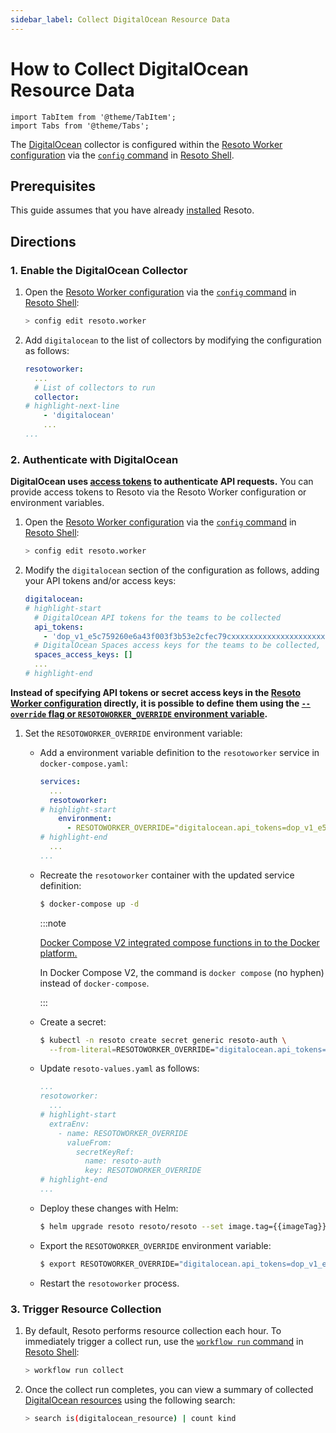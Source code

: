 ```yaml
---
sidebar_label: Collect DigitalOcean Resource Data
---
```


# How to Collect DigitalOcean Resource Data

```mdx-code-block
import TabItem from '@theme/TabItem';
import Tabs from '@theme/Tabs';
```

The [DigitalOcean](../../reference/unified-data-model/digitalocean.mdx) collector is configured within the [Resoto Worker configuration](../../reference/configuration/index.mdx) via the [`config` command](../../reference/cli/setup-commands/configs/index.mdx) in [Resoto Shell](../../reference/components/shell.mdx).

## Prerequisites

This guide assumes that you have already [installed](../../getting-started/install-resoto/index.mdx) Resoto.

## Directions

### 1. Enable the DigitalOcean Collector

1. Open the [Resoto Worker configuration](../../reference/configuration/index.mdx) via the [`config` command](../../reference/cli/setup-commands/configs) in [Resoto Shell](../../reference/components/shell):

   ```bash
   > config edit resoto.worker
   ```

2. Add `digitalocean` to the list of collectors by modifying the configuration as follows:

   ```yaml
   resotoworker:
     ...
     # List of collectors to run
     collector:
   # highlight-next-line
       - 'digitalocean'
       ...
   ...
   ```

### 2. Authenticate with DigitalOcean

**DigitalOcean uses [access tokens](https://cloud.digitalocean.com/account/api/tokens) to authenticate API requests.** You can provide access tokens to Resoto via the Resoto Worker configuration or environment variables.

<Tabs>

<TabItem value="configuration" label="Resoto Worker Configuration">

1. Open the [Resoto Worker configuration](../../reference/configuration/index.mdx) via the [`config` command](../../reference/cli/setup-commands/configs) in [Resoto Shell](../../reference/components/shell):

   ```bash
   > config edit resoto.worker
   ```

2. Modify the `digitalocean` section of the configuration as follows, adding your API tokens and/or access keys:

   ```yaml
   digitalocean:
   # highlight-start
     # DigitalOcean API tokens for the teams to be collected
     api_tokens:
       - 'dop_v1_e5c759260e6a43f003f3b53e2cfec79cxxxxxxxxxxxxxxxxxxxxxxxxxxxxxxxx'
     # DigitalOcean Spaces access keys for the teams to be collected, separated by colons
     spaces_access_keys: []
     ...
   # highlight-end
   ```

</TabItem>

<TabItem value="environment" label="Environment Variables">

**Instead of specifying API tokens or secret access keys in the [Resoto Worker configuration](../../reference/configuration/index.mdx) directly, it is possible to define them using the [`--override` flag or `RESOTOWORKER_OVERRIDE` environment variable](../../reference/configuration/index.mdx#overriding-individual-properties).**

1.  Set the `RESOTOWORKER_OVERRIDE` environment variable:

    <Tabs groupId="install-method">

    <TabItem value="docker" label="Docker">

    - Add a environment variable definition to the `resotoworker` service in `docker-compose.yaml`:

      ```yaml title="docker-compose.yaml"
      services:
        ...
        resotoworker:
      # highlight-start
          environment:
            - RESOTOWORKER_OVERRIDE="digitalocean.api_tokens=dop_v1_e5c759260e6a43f003f3b53e2cfec79cxxxxxxxxxxxxxxxxxxxxxxxx"
      # highlight-end
        ...
      ...
      ```

    - Recreate the `resotoworker` container with the updated service definition:

      ```bash
      $ docker-compose up -d
      ```

      :::note

      [Docker Compose V2 integrated compose functions in to the Docker platform.](https://docs.docker.com/compose/#compose-v2-and-the-new-docker-compose-command)

      In Docker Compose V2, the command is `docker compose` (no hyphen) instead of `docker-compose`.

      :::

    </TabItem>

    <TabItem value="kubernetes" label="Kubernetes">

    - Create a secret:

      ```bash
      $ kubectl -n resoto create secret generic resoto-auth \
        --from-literal=RESOTOWORKER_OVERRIDE="digitalocean.api_tokens=dop_v1_e5c759260e6a43f003f3b53e2cfec79cxxxxxxxxxxxxxxxxxxxxxxxx"
      ```

    - Update `resoto-values.yaml` as follows:

      ```yaml title="resoto-values.yaml"
      ...
      resotoworker:
        ...
      # highlight-start
        extraEnv:
          - name: RESOTOWORKER_OVERRIDE
            valueFrom:
              secretKeyRef:
                name: resoto-auth
                key: RESOTOWORKER_OVERRIDE
      # highlight-end
      ...
      ```

    - Deploy these changes with Helm:

      ```bash
      $ helm upgrade resoto resoto/resoto --set image.tag={{imageTag}} -f resoto-values.yaml
      ```

    </TabItem>

    <TabItem value="pip" label="pip">

    - Export the `RESOTOWORKER_OVERRIDE` environment variable:

      ```bash
      $ export RESOTOWORKER_OVERRIDE="digitalocean.api_tokens=dop_v1_e5c759260e6a43f003f3b53e2cfec79cxxxxxxxxxxxxxxxxxxxxxxxx"
      ```

    - Restart the `resotoworker` process.

    </TabItem>

    </Tabs>

</TabItem>

</Tabs>

### 3. Trigger Resource Collection

1. By default, Resoto performs resource collection each hour. To immediately trigger a collect run, use the [`workflow run` command](../../reference/cli/action-commands/workflows/run.mdx) in [Resoto Shell](../../reference/components/shell):

   ```bash
   > workflow run collect
   ```

2. Once the collect run completes, you can view a summary of collected [DigitalOcean resources](../../reference/unified-data-model/digitalocean.mdx) using the following search:

   ```bash
   > search is(digitalocean_resource) | count kind
   ```
